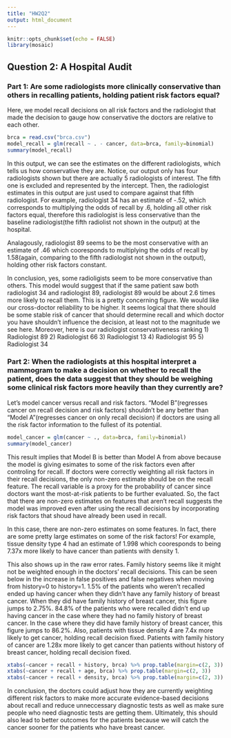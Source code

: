 ```yaml
---
title: "HW2Q2"
output: html_document
---
```


```r
knitr::opts_chunk$set(echo = FALSE)
library(mosaic)

```

## Question 2: A Hospital Audit
### Part 1: Are some radiologists more clinically conservative than others in recalling patients, holding patient risk factors equal?
Here, we model recall decisions on all risk factors and the radiologist that made the decision to gauge how conservative the doctors are relative to each other.


```r
brca = read.csv("brca.csv")
model_recall = glm(recall ~ . - cancer, data=brca, family=binomial)
summary(model_recall)
```
In this output, we can see the estimates on the different radiologists, which tells us how conservative they are. Notice, our output only has four radiologists shown but there are actually 5 radiologists of interest. The fifth one is excluded and represented by the intercept. Then, the radiologist estimates in this output are just used to compare against that fifth radiologist. For example, radiologist 34 has an estimate of -.52, which corresponds to multiplying the odds of recall by .6, holding all other risk factors equal, therefore this radiologist is less conservative than the baseline radiologist(the fifth radiolist not shown in the output) at the hospital. 

Analagously, radiologist 89 seems to be the most conservative with an estimate of .46 which cooresponds to multiplying the odds of recall by 1.58(again, comparing to the fifth radiologist not shown in the output), holding other risk factors constant.

In conclusion, yes, some radioligists seem to be more conservative than others. This model would suggest that if the same patient saw both radiologist 34 and radiologist 89, radiologist 89 would be about 2.6 times more likely to recall them. This is a pretty concerning figure. We would like our cross-doctor reliability to be higher. It seems logical that there should be some stable risk of cancer that should determine recall and which doctor you have shouldn't influence the decision, at least not to the magnitude we see here. Moreover, here is our radiologist conservativeness ranking
1) Radiologist 89 
2) Radiologist 66 
3) Radiologist 13 
4) Radiologist 95 
5) Radiologist 34

### Part 2: When the radiologists at this hospital interpret a mammogram to make a decision on whether to recall the patient, does the data suggest that they should be weighing some clinical risk factors more heavily than they currently are?

Let's model cancer versus recall and risk factors. "Model B"(regresses cancer on recall decision and risk factors) shouldn't be any better than "Model A"(regresses cancer on only recall decision) if doctors are using all the risk factor information to the fullest of its potential.
```r
model_cancer = glm(cancer ~ ., data=brca, family=binomial)
summary(model_cancer)
```

This result implies that Model B is better than Model A from above because the model is giving esimates to some of the risk factors even after controling for recall. If doctors were correctly weighting all risk factors in their recall decisions, the only non-zero estimate should be on the recall feature. The recall variable is a proxy for the probability of cancer since doctors want the most-at-risk patients to be further evaluated. So, the fact that there are non-zero estimates on features that aren't recall suggests the model was improved even after using the recall decisions by incorporating risk factors that shoud have already been used in recall.

In this case, there are non-zero estimates on some features. In fact, there are some pretty large estimates on some of the risk factors! For example, tissue density type 4 had an estimate of 1.998 which cooresponds to being 7.37x more likely to have cancer than patients with density 1. 

This also shows up in the raw error rates. Family history seems like it might not be weighted enough in the doctors' recall decisions. This can be seen below in the increase in false positives and false negatives when moving from history=0 to history=1. 1.5% of the patients who weren't recalled ended up having cancer when they didn't have any family history of breast cancer. When they did have family history of breast cancer, this figure jumps to 2.75%. 84.8% of the patients who were recalled didn't end up having cancer in the case where they had no family history of breast cancer. In the case where they did have family history of breast cancer, this figure jumps to 86.2%. Also, patients with tissue density 4 are 7.4x more likely to get cancer, holding recall decision fixed. Patients with family history of cancer are 1.28x more likely to get cancer than patients without history of breast cancer, holding recall decision fixed.
```r
xtabs(~cancer + recall + history, brca) %>% prop.table(margin=c(2, 3))
xtabs(~cancer + recall + age, brca) %>% prop.table(margin=c(2, 3))
xtabs(~cancer + recall + density, brca) %>% prop.table(margin=c(2, 3))
```
In conclusion, the doctors could adjust how they are currently weighting different risk factors to make more accurate evidence-based decisions about recall and reduce unneccessary diagnostic tests as well as make sure people who need diagnostic tests are getting them. Ultimately, this should also lead to better outcomes for the patients because we will catch the cancer sooner for the patients who have breast cancer.